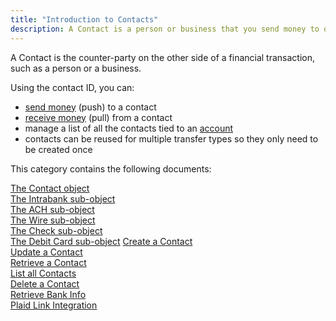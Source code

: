 ```yaml
---
title: "Introduction to Contacts"
description: A Contact is a person or business that you send money to or receive money from
---
```

A Contact is the counter-party on the other side of a financial transaction, such as a person or a business.

Using the contact ID, you can:  
- [send money](https://www.solidfi.com/docs/introduction-to-send) (push) to a contact  
- [receive money](https://www.solidfi.com/docs/introduction-to-receive) (pull) from a contact  
- manage a list of all the contacts tied to an [account](https://www.solidfi.com/docs/introduction-to-accounts)  
- contacts can be reused for multiple transfer types so they only need to be created once

This category contains the following documents:  

[The Contact object](https://www.solidfi.com/docs/the-contact-object)   
[The Intrabank sub-object](https://www.solidfi.com/docs/the-intrabank-sub-object)   
[The ACH sub-object](https://www.solidfi.com/docs/the-ach-sub-object)   
[The Wire sub-object](https://www.solidfi.com/docs/the-domestic-wire-sub-object)    
[The Check sub-object](https://www.solidfi.com/docs/the-check-sub-object)   
[The Debit Card sub-object](https://www.solidfi.com/docs/the-debit-card-sub-object) 
[Create a Contact](https://www.solidfi.com/docs/create-a-contact)   
[Update a Contact](https://www.solidfi.com/docs/update-a-contact)   
[Retrieve a Contact](https://www.solidfi.com/docs/retrieve-a-contact)      
[List all Contacts](https://www.solidfi.com/docs/list-all-contacts)    
[Delete a Contact](https://www.solidfi.com/docs/delete-a-contact)     
[Retrieve Bank Info](https://www.solidfi.com/docs/retrieve-bank-info)   
[Plaid Link Integration](https://www.solidfi.com/docs/plaid-processor-token)    